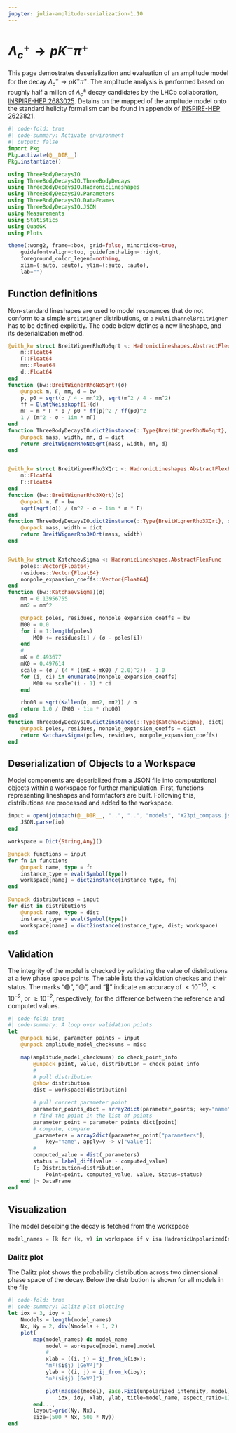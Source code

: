 ```yaml
---
jupyter: julia-amplitude-serialization-1.10
---
```


# $\Lambda_c^+ \to p K^- \pi^+$

This page demostrates deserialization and evaluation of an amplitude model for the decay $\Lambda_c^+ \to p K^- \pi^+$. The amplitude analysis is performed based on roughly half a millon of $\Lambda_c^{\pm}$ decay candidates by the LHCb collaboration, [INSPIRE-HEP 2683025](https://inspirehep.net/literature/2683025). Detains on the mapped of the ampltude model onto the standard helicity formalism can be found in appendix of [INSPIRE-HEP 2623821](https://inspirehep.net/literature/2623821).

```julia
#| code-fold: true
#| code-summary: Activate environment
#| output: false
import Pkg
Pkg.activate(@__DIR__)
Pkg.instantiate()

using ThreeBodyDecaysIO
using ThreeBodyDecaysIO.ThreeBodyDecays
using ThreeBodyDecaysIO.HadronicLineshapes
using ThreeBodyDecaysIO.Parameters
using ThreeBodyDecaysIO.DataFrames
using ThreeBodyDecaysIO.JSON
using Measurements
using Statistics
using QuadGK
using Plots

theme(:wong2, frame=:box, grid=false, minorticks=true,
    guidefontvalign=:top, guidefonthalign=:right,
    foreground_color_legend=nothing,
    xlim=(:auto, :auto), ylim=(:auto, :auto),
    lab="")
```

## Function definitions

Non-standard lineshapes are used to model resonances that do not conform to a simple `BreitWigner` distributions, or a `MultichannelBreitWigner` has to be defined explicitly.
The code below defines a new lineshape, and its deserialization method.

```julia
@with_kw struct BreitWignerRhoNoSqrt <: HadronicLineshapes.AbstractFlexFunc
    m::Float64
    Γ::Float64
    mπ::Float64
    d::Float64
end
function (bw::BreitWignerRhoNoSqrt)(σ)
    @unpack m, Γ, mπ, d = bw
    p, p0 = sqrt(σ / 4 - mπ^2), sqrt(m^2 / 4 - mπ^2)
    ff = BlattWeisskopf{1}(d)
    mΓ = m * Γ * p / p0 * ff(p)^2 / ff(p0)^2
    1 / (m^2 - σ - 1im * mΓ)
end
function ThreeBodyDecaysIO.dict2instance(::Type{BreitWignerRhoNoSqrt}, dict)
    @unpack mass, width, mπ, d = dict
    return BreitWignerRhoNoSqrt(mass, width, mπ, d)
end


@with_kw struct BreitWignerRho3XQrt <: HadronicLineshapes.AbstractFlexFunc
    m::Float64
    Γ::Float64
end
function (bw::BreitWignerRho3XQrt)(σ)
    @unpack m, Γ = bw
    sqrt(sqrt(σ)) / (m^2 - σ - 1im * m * Γ)
end
function ThreeBodyDecaysIO.dict2instance(::Type{BreitWignerRho3XQrt}, dict)
    @unpack mass, width = dict
    return BreitWignerRho3XQrt(mass, width)
end


@with_kw struct KatchaevSigma <: HadronicLineshapes.AbstractFlexFunc
    poles::Vector{Float64}
    residues::Vector{Float64}
    nonpole_expansion_coeffs::Vector{Float64}
end
function (bw::KatchaevSigma)(σ)
    mπ = 0.13956755
    mπ2 = mπ^2

    @unpack poles, residues, nonpole_expansion_coeffs = bw
    M00 = 0.0
    for i = 1:length(poles)
        M00 += residues[i] / (σ - poles[i])
    end
    #
    mK = 0.493677
    mK0 = 0.497614
    scale = (σ / (4 * ((mK + mK0) / 2.0)^2)) - 1.0
    for (i, ci) in enumerate(nonpole_expansion_coeffs)
        M00 += scale^(i - 1) * ci
    end

    rho00 = sqrt(Kallen(σ, mπ2, mπ2)) / σ
    return 1.0 / (M00 - 1im * rho00)
end
function ThreeBodyDecaysIO.dict2instance(::Type{KatchaevSigma}, dict)
    @unpack poles, residues, nonpole_expansion_coeffs = dict
    return KatchaevSigma(poles, residues, nonpole_expansion_coeffs)
end
```

## Deserialization of Objects to a Workspace

Model components are deserialized from a JSON file into computational objects within a workspace for further manipulation. First, functions representing lineshapes and formfactors are built. Following this, distributions are processed and added to the workspace.

```julia
input = open(joinpath(@__DIR__, "..", "..", "models", "X23pi_compass.json")) do io
    JSON.parse(io)
end

workspace = Dict{String,Any}()

@unpack functions = input
for fn in functions
    @unpack name, type = fn
    instance_type = eval(Symbol(type))
    workspace[name] = dict2instance(instance_type, fn)
end

@unpack distributions = input
for dist in distributions
    @unpack name, type = dist
    instance_type = eval(Symbol(type))
    workspace[name] = dict2instance(instance_type, dist; workspace)
end
```

## Validation

The integrity of the model is checked by validating the value of distributions at a few phase space points.
The table lists the validation checkes and their status. The marks "🟢", "🟡", and "🔴" indicate
an accuracy of $<10^{-10}$, $<10^{-2}$, or $\ge10^{-2}$, respectively, for the difference between the reference and computed values.

```julia
#| code-fold: true
#| code-summary: A loop over validation points
let
    @unpack misc, parameter_points = input
    @unpack amplitude_model_checksums = misc

    map(amplitude_model_checksums) do check_point_info
        @unpack point, value, distribution = check_point_info
        #
        # pull distribution
        @show distribution
        dist = workspace[distribution]

        # pull correct parameter point
        parameter_points_dict = array2dict(parameter_points; key="name")
        # find the point in the list of points
        parameter_point = parameter_points_dict[point]
        # compute, compare
        _parameters = array2dict(parameter_point["parameters"];
            key="name", apply=v -> v["value"])
        #
        computed_value = dist(_parameters)
        status = label_diff(value - computed_value)
        (; Distribution=distribution,
            Point=point, computed_value, value, Status=status)
    end |> DataFrame
end
```

## Visualization

The model descibing the decay is fetched from the workspace

```julia
model_names = [k for (k, v) in workspace if v isa HadronicUnpolarizedIntensity]
```

### Dalitz plot

The Dalitz plot shows the probability distribution across two dimensional phase space of the decay. Below the distribution is shown for all models in the file

```julia
#| code-fold: true
#| code-summary: Dalitz plot plotting
let iσx = 3, iσy = 1
    Nmodels = length(model_names)
    Nx, Ny = 2, div(Nmodels + 1, 2)
    plot(
        map(model_names) do model_name
            model = workspace[model_name].model
            #
            xlab = ((i, j) = ij_from_k(iσx);
            "m²($i$j) [GeV²]")
            ylab = ((i, j) = ij_from_k(iσy);
            "m²($i$j) [GeV²]")

            plot(masses(model), Base.Fix1(unpolarized_intensity, model);
                iσx, iσy, xlab, ylab, title=model_name, aspect_ratio=1)
        end...,
        layout=grid(Ny, Nx),
        size=(500 * Nx, 500 * Ny))
end
```
